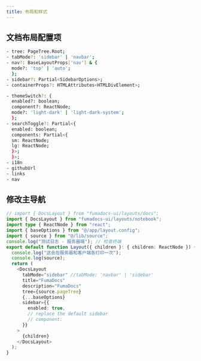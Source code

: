 ```yaml
---
title: 布局和样式
---
```


## 文档布局配置项

```bash
- tree: PageTree.Root;
- tabMode?: 'sidebar' | 'navbar';
- nav?: BaseLayoutProps['nav'] & {
  mode?: 'top' | 'auto';
  };
- sidebar?: Partial<SidebarOptions>;
- containerProps?: HTMLAttributes<HTMLDivElement>;

- themeSwitch?: {
  enabled?: boolean;
  component?: ReactNode;
  mode?: 'light-dark' | 'light-dark-system';
  };
- searchToggle?: Partial<{
  enabled: boolean;
  components: Partial<{
  sm: ReactNode;
  lg: ReactNode;
  }>;
  }>;
- i18n
- githubUrl
- links
- nav
```

## 修改主导航

```ts
// import { DocsLayout } from "fumadocs-ui/layouts/docs";
import { DocsLayout } from "fumadocs-ui/layouts/notebook";
import type { ReactNode } from "react";
import { baseOptions } from "@/app/layout.config";
import { source } from "@/lib/source";
console.log("测试日志 - 服务器端"); // 检查终端
export default function Layout({ children }: { children: ReactNode }) {
  console.log("这会在服务器和客户端各打印一次");
  console.log(source);
  return (
    <DocsLayout
      tabMode="sidebar" //tabMode: 'navbar' | 'sidebar'
      title="FumaDocs"
      description="FumaDocs"
      tree={source.pageTree}
      {...baseOptions}
      sidebar={{
        enabled: true,
        // replace the default sidebar
        // component:
      }}
    >
      {children}
    </DocsLayout>
  );
}
```
